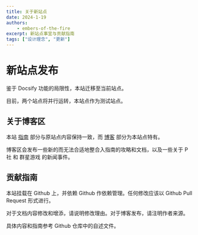 ```yaml
---
title: 关于新站点
date: 2024-1-19
authors:
    - embers-of-the-fire
excerpt: 新站点事宜与贡献指南
tags: ["设计理念", "更新"]
---
```


# 新站点发布

鉴于 Docsify 功能的局限性，本站迁移至当前站点。

目前，两个站点将并行运转，本站点作为测试站点。

## 关于博客区

本站 [指南](/guides/) 部分与原站点内容保持一致，而 [博客](/blog) 部分为本站点特有。

博客区会发布一些新的而无法合适地整合入指南的攻略和文档，以及一些关于 P 社 和 群星游戏 的新闻事件。

## 贡献指南

本站挂载在 Github 上，并依赖 Github 作依赖管理。任何修改应该以 Github Pull Request 形式进行。

对于文档内容修改和增添，请说明修改理由。对于博客发布，请注明作者来源。

具体内容和指南参考 Github 仓库中的自述文件。
